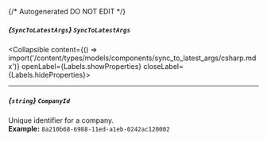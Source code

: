 {/* Autogenerated DO NOT EDIT  */}

##### *{`SyncToLatestArgs`}* `SyncToLatestArgs`
<Collapsible content={() => import('/content/types/models/components/sync_to_latest_args/csharp.mdx')} openLabel={Labels.showProperties} closeLabel={Labels.hideProperties}>
</Collapsible>

---
##### *{`string`}* `CompanyId`
Unique identifier for a company.
<br/>
**Example:** `8a210b68-6988-11ed-a1eb-0242ac120002`


